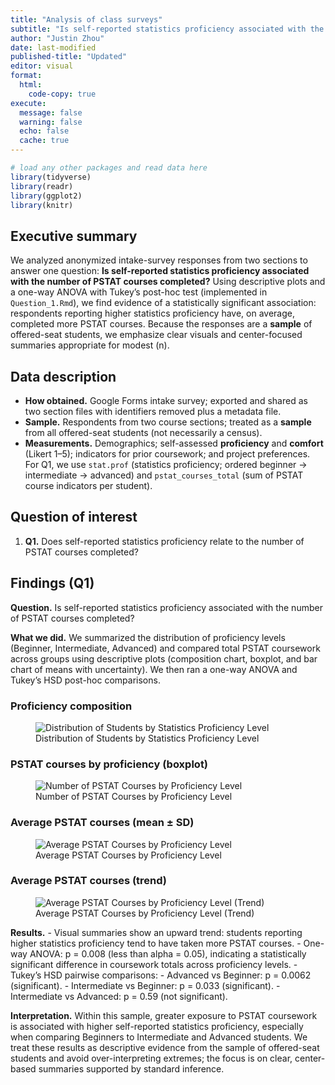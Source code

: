 ```yaml
---
title: "Analysis of class surveys"
subtitle: "Is self-reported statistics proficiency associated with the number of PSTAT courses completed?"
author: "Justin Zhou"
date: last-modified
published-title: "Updated"
editor: visual
format:
  html:
    code-copy: true
execute:
  message: false
  warning: false
  echo: false
  cache: true
---
```


```r
# load any other packages and read data here
library(tidyverse)
library(readr)
library(ggplot2)
library(knitr)
```

## Executive summary

We analyzed anonymized intake-survey responses from two sections to answer one question: **Is self-reported statistics proficiency associated with the number of PSTAT courses completed?** Using descriptive plots and a one-way ANOVA with Tukey’s post-hoc test (implemented in `Question_1.Rmd`), we find evidence of a statistically significant association: respondents reporting higher statistics proficiency have, on average, completed more PSTAT courses. Because the responses are a **sample** of offered-seat students, we emphasize clear visuals and center-focused summaries appropriate for modest \(n\).

## Data description

- **How obtained.** Google Forms intake survey; exported and shared as two section files with identifiers removed plus a metadata file.  
- **Sample.** Respondents from two course sections; treated as a **sample** from all offered-seat students (not necessarily a census).  
- **Measurements.** Demographics; self-assessed **proficiency** and **comfort** (Likert 1–5); indicators for prior coursework; and project preferences. For Q1, we use `stat.prof` (statistics proficiency; ordered beginner → intermediate → advanced) and `pstat_courses_total` (sum of PSTAT course indicators per student).

## Question of interest

1. **Q1.** Does self-reported statistics proficiency relate to the number of PSTAT courses completed?

## Findings (Q1)

**Question.** Is self-reported statistics proficiency associated with the number of PSTAT courses completed?

**What we did.** We summarized the distribution of proficiency levels (Beginner, Intermediate, Advanced) and compared total PSTAT coursework across groups using descriptive plots (composition chart, boxplot, and bar chart of means with uncertainty). We then ran a one-way ANOVA and Tukey’s HSD post-hoc comparisons.

### Proficiency composition
![Distribution of Students by Statistics Proficiency Level](Question_1_files/figure-html/unnamed-chunk-3-1.png)

### PSTAT courses by proficiency (boxplot)
![Number of PSTAT Courses by Proficiency Level](Question_1_files/figure-html/unnamed-chunk-4-1.png)

### Average PSTAT courses (mean ± SD)
![Average PSTAT Courses by Proficiency Level](Question_1_files/figure-html/unnamed-chunk-5-1.png)

### Average PSTAT courses (trend)
![Average PSTAT Courses by Proficiency Level (Trend)](Question_1_files/figure-html/unnamed-chunk-6-1.png)

**Results.**
- Visual summaries show an upward trend: students reporting higher statistics proficiency tend to have taken more PSTAT courses.
- One-way ANOVA: p = 0.008 (less than alpha = 0.05), indicating a statistically significant difference in coursework totals across proficiency levels.
- Tukey’s HSD pairwise comparisons:
  - Advanced vs Beginner: p = 0.0062 (significant).
  - Intermediate vs Beginner: p = 0.033 (significant).
  - Intermediate vs Advanced: p = 0.59 (not significant).

**Interpretation.** Within this sample, greater exposure to PSTAT coursework is associated with higher self-reported statistics proficiency, especially when comparing Beginners to Intermediate and Advanced students. We treat these results as descriptive evidence from the sample of offered-seat students and avoid over-interpreting extremes; the focus is on clear, center-based summaries supported by standard inference.



